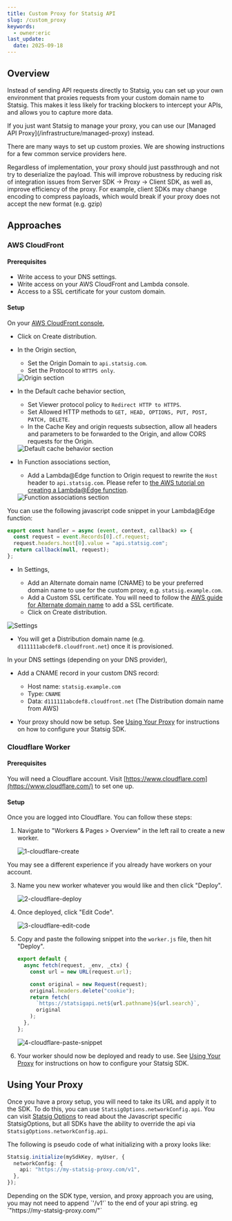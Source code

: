 ```yaml
---
title: Custom Proxy for Statsig API
slug: /custom_proxy
keywords:
  - owner:eric
last_update:
  date: 2025-09-18
---
```


## Overview

Instead of sending API requests directly to Statsig, you can set up your own environment that proxies requests from your custom domain name to Statsig. This makes it less likely for tracking blockers to intercept your APIs, and allows you to capture more data.

<Info>
If you just want Statsig to manage your proxy, you can use our [Managed API Proxy](/infrastructure/managed-proxy) instead.
</Info>

There are many ways to set up custom proxies. We are showing instructions for a few common service providers here.

<Warning>
Regardless of implementation, your proxy should just passthrough and not try to deserialize the payload. This will improve robustness by reducing risk of integration issues from Server SDK -> Proxy -> Client SDK, as well as, improve efficiency of the proxy. For example, client SDKs may change encoding to compress payloads, which would break if your proxy does not accept the new format (e.g. gzip)
</Warning>

## Approaches

### AWS CloudFront

#### Prerequisites

- Write access to your DNS settings.
- Write access on your AWS CloudFront and Lambda console.
- Access to a SSL certificate for your custom domain.

#### Setup

On your [AWS CloudFront console](https://console.aws.amazon.com/cloudfront/),

- Click on Create distribution.
- In the Origin section,

  - Set the Origin Domain to `api.statsig.com`.
  - Set the Protocol to `HTTPS only`.

  <Frame>
    <img src="https://user-images.githubusercontent.com/7304774/178337858-834c6762-15b4-410d-91bb-68e04932523e.png" alt="Origin section" />
  </Frame>

- In the Default cache behavior section,

  - Set Viewer protocol policy to `Redirect HTTP to HTTPS`.
  - Set Allowed HTTP methods to `GET, HEAD, OPTIONS, PUT, POST, PATCH, DELETE`.
  - In the Cache Key and origin requests subsection, allow all headers and parameters to be forwarded to the Origin, and allow CORS requests for the Origin.

  <Frame>
    <img src="https://user-images.githubusercontent.com/7304774/178590547-acdedcb6-e15a-4086-a29f-0657242d9894.png" alt="Default cache behavior section" />
  </Frame>

- In Function associations section,

  - Add a Lambda@Edge function to Origin request to rewrite the `Host` header to `api.statsig.com`. Please refer to [the AWS tutorial on creating a Lambda@Edge function](https://docs.aws.amazon.com/AmazonCloudFront/latest/DeveloperGuide/lambda-edge-how-it-works-tutorial.html).

  <Frame>
    <img src="https://user-images.githubusercontent.com/7304774/178591897-a93a046a-c76f-4fc6-ab0c-86452de99be7.png" alt="Function associations section" />
  </Frame>

You can use the following javascript code snippet in your Lambda@Edge function:

```javascript
export const handler = async (event, context, callback) => {
  const request = event.Records[0].cf.request;
  request.headers.host[0].value = "api.statsig.com";
  return callback(null, request);
};
```

- In Settings,

  - Add an Alternate domain name (CNAME) to be your preferred domain name to use for the custom proxy, e.g. `statsig.example.com`.
  - Add a Custom SSL certificate. You will need to follow the [AWS guide for Alternate domain name](https://docs.aws.amazon.com/AmazonCloudFront/latest/DeveloperGuide/CNAMEs.html#alternate-domain-names-requirements) to add a SSL certificate.
  - Click on Create distribution.

<Frame>
  <img src="https://user-images.githubusercontent.com/7304774/178337890-828e9f37-dd28-43a3-adc1-061052916045.png" alt="Settings" />
</Frame>

- You will get a Distribution domain name (e.g. `d111111abcdef8.cloudfront.net`) once it is provisioned.

In your DNS settings (depending on your DNS provider),

- Add a CNAME record in your custom DNS record:

  - Host name: `statsig.example.com`
  - Type: `CNAME`
  - Data: `d111111abcdef8.cloudfront.net` (The Distribution domain name from AWS)

- Your proxy should now be setup. See [Using Your Proxy](#using-your-proxy) for instructions on how to configure your Statsig SDK.

### Cloudflare Worker

#### Prerequisites

You will need a Cloudflare account. Visit [https://www.cloudflare.com](https://www.cloudflare.com/) to set one up.

#### Setup

Once you are logged into Cloudflare. You can follow these steps:

1.  Navigate to "Workers & Pages > Overview" in the left rail to create a new worker.

    <Frame>
      <img src="https://github.com/statsig-io/statsig-kit/assets/95646168/39bcd1ad-ddcc-4be9-9d71-905ed6a90b8b" alt="1-cloudflare-create" />
    </Frame>

<Note>
    You may see a different experience if you already have workers on your account.
</Note>

3.  Name you new worker whatever you would like and then click "Deploy".

    <Frame>
      <img src="https://github.com/statsig-io/statsig-kit/assets/95646168/9d728e12-675e-4648-b6ee-ce84c72b305c" alt="2-cloudflare-deploy" />
    </Frame>

4.  Once deployed, click "Edit Code".

    <Frame>
      <img src="https://github.com/statsig-io/statsig-kit/assets/95646168/8c971a58-5bb7-4faa-a7ba-4574ab29f0ce" alt="3-cloudflare-edit-code" />
    </Frame>

5.  Copy and paste the following snippet into the `worker.js` file, then hit "Deploy".

    ```javascript
    export default {
      async fetch(request, _env, _ctx) {
        const url = new URL(request.url);

        const original = new Request(request);
        original.headers.delete("cookie");
        return fetch(
          `https://statsigapi.net${url.pathname}${url.search}`,
          original
        );
      },
    };
    ```

    <Frame>
      <img src="https://github.com/statsig-io/statsig-kit/assets/95646168/558498dd-159f-409e-acef-a31e0dff86c2" alt="4-cloudflare-paste-snippet" />
    </Frame>

6.  Your worker should now be deployed and ready to use. See [Using Your Proxy](#using-your-proxy) for instructions on how to configure your Statsig SDK.

## Using Your Proxy

Once you have a proxy setup, you will need to take its URL and apply it to the SDK. To do this, you can use `StatsigOptions.networkConfig.api`. You can visit [Statsig Options](/client/javascript-sdk#statsig-options) to read about the Javascript specific StatsigOptions, but all SDKs have the ability to override the api via `StatsigOptions.networkConfig.api`.

The following is pseudo code of what initializing with a proxy looks like:

```typescript
Statsig.initialize(mySdkKey, myUser, {
  networkConfig: {
    api: "https://my-statsig-proxy.com/v1",
  },
});
```

<Note>
Depending on the SDK type, version, and proxy approach you are using, you may not need to append `'/v1'` to the end of your api string. eg `"https://my-statsig-proxy.com/"`
</Note>
